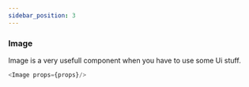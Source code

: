```yaml
---
sidebar_position: 3
---
```


### Image 
Image is a very usefull component when you have to use some Ui stuff.


```js title="Image.js"
<Image props={props}/>
```
